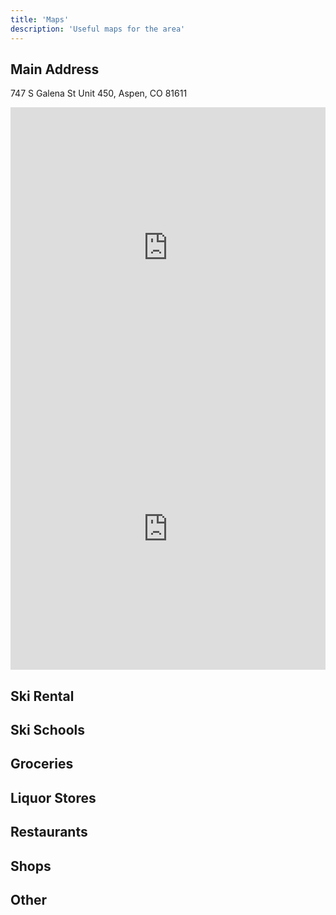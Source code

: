 ```yaml
---
title: 'Maps'
description: 'Useful maps for the area'
---
```


## Main Address
747 S Galena St Unit 450, Aspen, CO 81611

<iframe
  src="https://www.google.com/maps/embed?pb=YOUR_EMBED_CODE_HERE"
  width="100%"
  height="450"
  style="border:0;"
  allowFullScreen=""
  loading="lazy"
  referrerPolicy="no-referrer-when-downgrade"
></iframe>

<iframe
  src="https://www.google.com/maps/embed?pb=YOUR_EMBED_CODE_HERE"
  width="100%"
  height="450"
  style="border:0;"
  allowFullScreen=""
  loading="lazy"
  referrerPolicy="no-referrer-when-downgrade"
></iframe>

## Ski Rental

## Ski Schools

## Groceries

## Liquor Stores

## Restaurants

## Shops

## Other